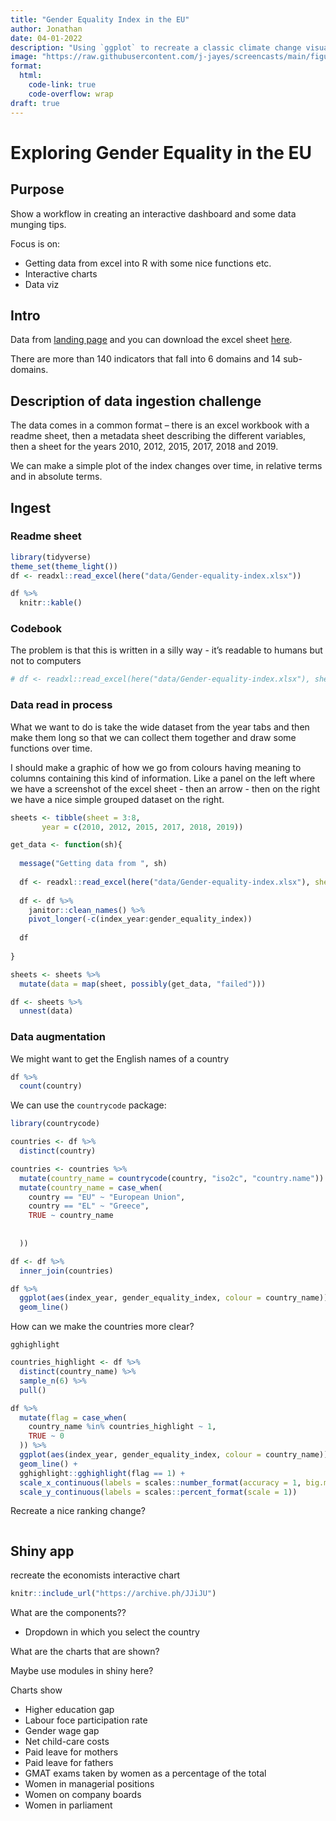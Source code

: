 ```yaml
---
title: "Gender Equality Index in the EU"
author: Jonathan
date: 04-01-2022
description: "Using `ggplot` to recreate a classic climate change visualization."
image: "https://raw.githubusercontent.com/j-jayes/screencasts/main/figures/Show_your_stripes.jpeg"
format: 
  html:
    code-link: true
    code-overflow: wrap
draft: true
---
```


# Exploring Gender Equality in the EU

## Purpose

Show a workflow in creating an interactive dashboard and some data munging tips.

Focus is on:

- Getting data from excel into R with some nice functions etc.
- Interactive charts
- Data viz

## Intro

Data from [landing page](https://eige.europa.eu/gender-equality-index/2021) and you can download the excel sheet [here](https://eige.europa.eu/sites/all/modules/custom/eige_gei/app/content/downloads/gender-equality-index-2013-2015-2017-2019-2020-2021.xlsx).

There are more than 140 indicators that fall into 6 domains and 14 sub-domains.

## Description of data ingestion challenge

The data comes in a common format -- there is an excel workbook with a readme sheet, then a metadata sheet describing the different variables, then a sheet for the years 2010, 2012, 2015, 2017, 2018 and 2019.

We can make a simple plot of the index changes over time, in relative terms and in absolute terms.

## Ingest

### Readme sheet

```r
library(tidyverse)
theme_set(theme_light())
df <- readxl::read_excel(here("data/Gender-equality-index.xlsx"))

df %>% 
  knitr::kable()
```

### Codebook

The problem is that this is written in a silly way - it's readable to humans but not to computers

```r
# df <- readxl::read_excel(here("data/Gender-equality-index.xlsx"), sheet = 2, range = )
```


### Data read in process

What we want to do is take the wide dataset from the year tabs and then make them long so that we can collect them together and draw some functions over time.

I should make a graphic of how we go from colours having meaning to columns containing this kind of information. Like a panel on the left where we have a screenshot of the excel sheet - then an arrow - then on the right we have a nice simple grouped dataset on the right.

```r
sheets <- tibble(sheet = 3:8,
       year = c(2010, 2012, 2015, 2017, 2018, 2019))

get_data <- function(sh){
  
  message("Getting data from ", sh)
  
  df <- readxl::read_excel(here("data/Gender-equality-index.xlsx"), sheet = sh)
  
  df <- df %>% 
    janitor::clean_names() %>% 
    pivot_longer(-c(index_year:gender_equality_index))
  
  df
  
}

sheets <- sheets %>% 
  mutate(data = map(sheet, possibly(get_data, "failed")))

df <- sheets %>% 
  unnest(data)
```

### Data augmentation

We might want to get the English names of a country

```r
df %>% 
  count(country)
```

We can use the `countrycode` package:

```r
library(countrycode)

countries <- df %>% 
  distinct(country)

countries <- countries %>% 
  mutate(country_name = countrycode(country, "iso2c", "country.name")) %>% 
  mutate(country_name = case_when(
    country == "EU" ~ "European Union",
    country == "EL" ~ "Greece",
    TRUE ~ country_name
    
    
  ))

df <- df %>% 
  inner_join(countries)
```


```r
df %>% 
  ggplot(aes(index_year, gender_equality_index, colour = country_name)) +
  geom_line()

```

How can we make the countries more clear?

`gghighlight`

```r
countries_highlight <- df %>% 
  distinct(country_name) %>% 
  sample_n(6) %>% 
  pull()

df %>%
  mutate(flag = case_when(
    country_name %in% countries_highlight ~ 1,
    TRUE ~ 0
  )) %>%
  ggplot(aes(index_year, gender_equality_index, colour = country_name)) +
  geom_line() +
  gghighlight::gghighlight(flag == 1) +
  scale_x_continuous(labels = scales::number_format(accuracy = 1, big.mark = "")) +
  scale_y_continuous(labels = scales::percent_format(scale = 1))

```


Recreate a nice ranking change?

```r

```

## Shiny app

recreate the economists interactive chart 

```r
knitr::include_url("https://archive.ph/JJiJU")
```

What are the components??

- Dropdown in which you select the country

What are the charts that are shown?

Maybe use modules in shiny here?

Charts show 

- Higher education gap
- Labour foce participation rate
- Gender wage gap
- Net child-care costs
- Paid leave for mothers
- Paid leave for fathers
- GMAT exams taken by women as a percentage of the total
- Women in managerial positions
- Women on company boards
- Women in parliament

